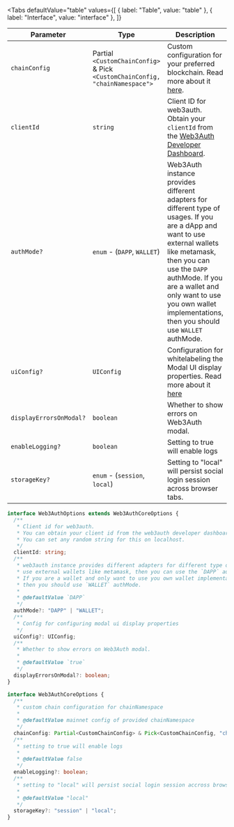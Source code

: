 
<Tabs
  defaultValue="table"
  values={[
    { label: "Table", value: "table" },
    { label: "Interface", value: "interface" },
  ]}
>

<TabItem value="table">

| Parameter               | Type                                                                         | Description                                                                                                                                                                                                                                                                                         | Optional                   | Default                    |
| ----------------------- | ---------------------------------------------------------------------------- | --------------------------------------------------------------------------------------------------------------------------------------------------------------------------------------------------------------------------------------------------------------------------------------------------- | -------------------------- | -------------------------- |
| `chainConfig`           | Partial `<CustomChainConfig>` & Pick `<CustomChainConfig, "chainNamespace">` | Custom configuration for your preferred blockchain. Read more about it [here](#chainconfig).                                                                                                                                                                                                        | No                         |
| `clientId`              | `string`                                                                     | Client ID for web3auth. Obtain your `clientId` from the [Web3Auth Developer Dashboard](https://dashboard.web3auth.io/).                                                                                                                                                                             | No / Optional in localhost |
| `authMode?`             | `enum` - (`DAPP`, `WALLET`)                                                  | Web3Auth instance provides different adapters for different type of usages. If you are a dApp and want to use external wallets like metamask, then you can use the `DAPP` authMode. If you are a wallet and only want to use you own wallet implementations, then you should use `WALLET` authMode. | Yes                        | `DAPP`                     |
| `uiConfig?`             | `UIConfig`                                                                   | Configuration for whitelabeling the Modal UI display properties. Read more about it [here](#uiconfig)                                                                                                                                                                                               | Yes                        | Predefined `UIConfig` used |
| `displayErrorsOnModal?` | `boolean`                                                                    | Whether to show errors on Web3Auth modal.                                                                                                                                                                                                                                                           | Yes                        | `true`                     |
| `enableLogging?`        | `boolean`                                                                    | Setting to true will enable logs                                                                                                                                                                                                                                                                    | Yes                        | `false`                    |
| `storageKey?`           | `enum` - (`session`, `local`)                                                | Setting to "local" will persist social login session across browser tabs.                                                                                                                                                                                                                           | Yes                        | `local`                    |

</TabItem>

<TabItem value="interface">

```ts
interface Web3AuthOptions extends Web3AuthCoreOptions {
  /**
   * Client id for web3auth.
   * You can obtain your client id from the web3auth developer dashboard.
   * You can set any random string for this on localhost.
   */
  clientId: string;
  /**
   * web3auth instance provides different adapters for different type of usages. If you are dapp and want to
   * use external wallets like metamask, then you can use the `DAPP` authMode.
   * If you are a wallet and only want to use you own wallet implementations along with openlogin,
   * then you should use `WALLET` authMode.
   *
   * @defaultValue `DAPP`
   */
  authMode?: "DAPP" | "WALLET";
  /**
   * Config for configuring modal ui display properties
   */
  uiConfig?: UIConfig;
  /**
   * Whether to show errors on Web3Auth modal.
   *
   * @defaultValue `true`
   */
  displayErrorsOnModal?: boolean;
}

interface Web3AuthCoreOptions {
  /**
   * custom chain configuration for chainNamespace
   *
   * @defaultValue mainnet config of provided chainNamespace
   */
  chainConfig: Partial<CustomChainConfig> & Pick<CustomChainConfig, "chainNamespace">;
  /**
   * setting to true will enable logs
   *
   * @defaultValue false
   */
  enableLogging?: boolean;
  /**
   * setting to "local" will persist social login session accross browser tabs.
   *
   * @defaultValue "local"
   */
  storageKey?: "session" | "local";
}
```

</TabItem>

</Tabs>
